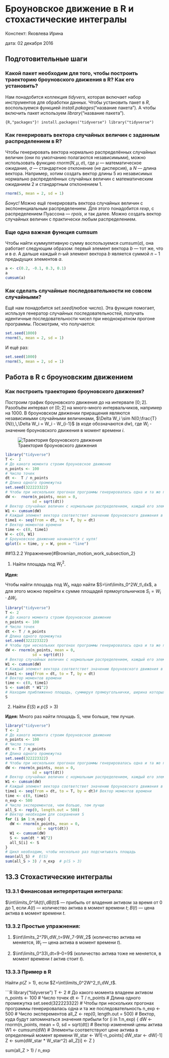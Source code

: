 # Броуновское движение в R и стохастические интегралы

Конспект: Яковлева Ирина

дата: 02 декабря 2016

## Подготовительные шаги{#Brownian_motion_pre_section_1}

### Какой пакет необходим для того, чтобы построить траекторию броуновского движения в R? Как его установить?{#Brownian_motion_pre_subsection_1}

Нам понадобится коллекция $tidyvers$, которая включает набор инструментов для обработки данных. Чтобы установить пакет в $R$, воспользуемся функцией $install.pakages$("название пакета"). А чтобы включить пакет используем $library$("название пакета").

```{R,"packages"}!
install.packages("tidyverse")
library("tidyverse")
```

### Как генерировать вектора случайных величин с заданным распределением в R?{#Brownian_motion_pre_subsection_2}

Чтобы генерировать вектора нормально распределённых случайных величин (они по умолчанию полагаются независимыми), можно использовать функцию $rnorm(N, \mu, \sigma)$, где $\mu$ — математическое ожидание, $\sigma$ — стандартное отклонение (не дисперсия), а $N$ — длина вектора.
Например, хотим создать вектор длины $5$ из независимых нормально распределённых случайных величин с математическим ожиданием $2$ и стандартным отклонением $1$.
```R
rnorm(5, mean = 2, sd = 1)
```
*Бонус!*
Можно ещё генерировать вектора случайных величин с экспоненциальным распределением. Для этого понадобится $rexp$, с распределением Пуассона — $rpois$, и так далее. Можно создать вектор случайных величин с практически любым распределением.

### Еще одна важная функция cumsum {#Brownian_motion_pre_subsection_3}

Чтобы найти куммулятивную сумму воспользуемся $сumsum(a)$, она работает следующим образом: первый элемент вектора $b$ — тот же, что и в $а$. А дальше каждый $n$-ый элемент вектора $b$ является суммой $n-1$ предыдущих элементов $а$.
```R
a <- c(0.2, -0.1, 0.3, 0.1)
a
cumsum(a)
```

### Как сделать случайные последовательности не совсем случайными? {#Brownian_motion_pre_subsection_4}

Ещё нам понадобится $set.seed$(любое число). Эта функция помогает, испльзуя генератор случайных последовательностей, получать идентичные последовательности чисел при неоднократном прогоне программы. Посмотрим, что получается:

```R
set.seed(1000)
rnorm(5, mean = 2, sd = 1)
```

И ещё раз:

```R
set.seed(1000)
rnorm(5, mean = 2, sd = 1)
```

## Работа в R c броуновcким движением{#Brownian_motion_work_section_2}

### Как построить траекторию броуновского движения?{#Brownian_motion_work_subsection_1}

Построим график броуновского движения до на интервале $[0;\,2]$. Разобъём интервал от $[0;\,2]$ на много-много интервальчиков, например на 1000. В броуновском движении приращения являются независимыми случайными величинами, $\Delta W_i \sim N(0;\frac{T}{N}),\,\Delta W_i = W_i - W_{i-1}$ (в коде обозначаются $dw$), где $W_i$ - значение броуновского движения в момент времени $i$.

![Траектория броуновского движения](images/20_pic_1.png)


```R
library("tidyverse")
T <-  2 
# До какого момента строим броуновское движение
n_points <- 100 
# Число точек
dt <-  T / n_points 
# Длина одного промежутка
set.seed(322223322) 
# Чтобы при нескольких прогонах программы генерировалась одна и та же последовательность
dW <-  rnorm(n_points, mean = 0,
            sd = sqrt(dt)) 
# Вектор случайных величин с нормальным распределением, каждый его элемент приращение броуноского движения за  1 момент
W1 <- cumsum(dW) 
# Каждый элемент вектора соответствет значению броуновского движения в определенный момент времени
time1 <- seq(from = dt, to = T, by = dt) 
# Вектор моментов времени
time <- c(0, time1)
W <- c(0, W1) 
# Броуновское движение начинается с нуля!
qplot(x = time, y = W, geom = "line")
```

##13.2.2 Упражнение{#Brownian_motion_work_subsection_2}

1. Найти площадь под $W^2_t$.

**Идея:**

Чтобы найти площадь под $W_t$, надо найти $S=\int\limits_0^2W_t\,dx$, а для этого можно перейти к сумме площадей прямоугольничков $S_i=W_i \cdot \Delta{W_i}$.

```R
library("tidyverse")
T <- 2 
# До какого момента строим броуновское движение
n_points <- 100 
# Число точек
dt <- T / n_points 
# Длина одного промежутка
set.seed(322223322) 
# Чтобы при нескольких прогонах программы генерировалась одна и та же последовательность
dW <- rnorm(n_points, mean = 0,
            sd = sqrt(dt)) 
# Вектор случайных величин с нормальным распределением, каждый его элемент приращение броуноского движения за  1 момент
W1 <- cumsum(dW) 
# Каждый элемент вектора соответствет значению броуновского движения в определенный момент времени
time1 <- seq(from = dt, to = T, by = dt) 
# Вектор моментов времени
time <- c(0, time1)
S <- sum(dt * W1^2) 
# Находим приближенно площадь, суммируя прямоугольнички, ширина которых dt, а длина w1^2
S
```

2. Найти $E(S)$ и $p(S>3)$

**Идея:** Много раз найти площадь S, чем больше, тем лучше.

```R
library("tidyverse")
T <- 2 
# До какого момента строим броуновское движение
n_points <- 100 
# Число точек
dt <- T / n_points 
# Длина одного промежутка
set.seed(322223322)
# Чтобы при нескольких прогонах программы генерировалась одна и та же последовательность
dW <- rnorm(n_points, mean = 0,
            sd = sqrt(dt)) 
# Вектор случайных величин с нормальным распределением, каждый его элемент приращение броуноского движения за  1 момент
W1 <- cumsum(dW) 
# Каждый элемент вектора соответствет значению броуновского движения в определенный момент времени
time1 <- seq(from = dt, to = T, by = dt)# Вектор моментов времени
time <- c(0, time1)
n_exp <- 500 
# Число эксперементов, чем больше, тем лучше
all_S <- rep(0, length.out = 500) 
# Вектор необходим для сохранения S
for (i in 1:n_exp) {
  dW <- rnorm(n_points, mean = 0,
              sd = sqrt(dt))
  W1 <- cumsum(dW)
  S <- sum(dt * W1^2)
  all_S[i] <- S 
} 
# Цикл необходим, чтобы несколько раз подсчитывать площадь
mean(all_S) #  E(S)
sum(all_S > 3) / n_exp  # p(S > 3)

```

## 13.3 Стохастические интегралы{#stoch_section_3}

### 13.3.1 Финансовая интерпретация интеграла:{#stoch_subsection_1}

$\int\limits_0^1A(t)\,dB(t)$ — прибыль от владения активом за время от $0$ до $1$, если $A(t)$ — количество актива в момент времени $t$; $B(t)$ — цена актива в момент времени $t$.

### 13.3.2 Простые упражнения:{#stoch_subsection_2}

1. $\int\limits_2^79\,dW_t=9W_7-9W_2$ (количество актива не меняется, $W_t$ — цена актива в момент времени $t$).

2. $\int\limits_0^33\,dt=9-0=9$ (количество актива тоже не меняется, в момент времени $t$ актив стоит $t$).

### 13.3.3 Пример в R {#stoch_subsection_3}

Найти $p(Z>1)$, если $Z=\int\limits_0^2W^2_t\,dW_t$.


```R
library("tidyverse")
T <- 2 
# До какого момента владеем активом
n_points <- 100 
# Число точек
dt <- T / n_points 
# Длина одного промежутка
set.seed(322223322) 
# Чтобы при нескольких прогонах программы генерировалась одна и та же последовательность
n_exp <- 500 
# Число эксперементов
all_Z <- rep(0, length.out = 500) 
# Вектор, куда будут запоминаться значения прибыли
for (i in 1:n_exp) {
  dW <- rnorm(n_points, mean = 0,
              sd = sqrt(dt)) 
  # Вектор изменений цены актива
  W1 <- cumsum(dW) 
  # Элементы соответствуют цене актива в определеный момент времени
  W_star <- W1[-n_points]
  dW_star <- dW[-1]
  Z <- sum(dW_star * W_star^2)
  all_Z[i] <- Z
}

sum(all_Z > 1) / n_exp